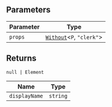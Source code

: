 ## Parameters

| Parameter | Type                                                |
| --------- | --------------------------------------------------- |
| `props`   | [`Without`](../types/without.mdx)\<`P`, `"clerk"`\> |

## Returns

<code>null \| Element</code>

| Name                                   | Type     |
| -------------------------------------- | -------- |
| <a id="displayname"></a> `displayName` | `string` |
